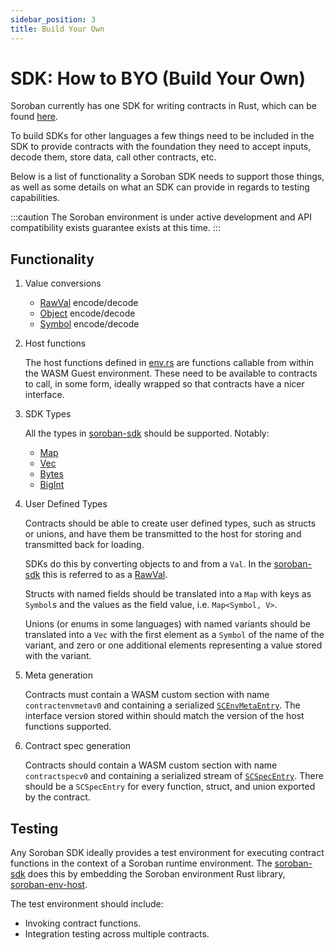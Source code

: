 ```yaml
---
sidebar_position: 3
title: Build Your Own
---
```


# SDK: How to BYO (Build Your Own)

Soroban currently has one SDK for writing contracts in Rust, which can be found
[here][soroban-sdk].

To build SDKs for other languages a few things need to be included in the SDK to
provide contracts with the foundation they need to accept inputs, decode them,
store data, call other contracts, etc.

Below is a list of functionality a Soroban SDK needs to support those things, as
well as some details on what an SDK can provide in regards to testing
capabilities.

:::caution
The Soroban environment is under active development and API compatibility exists
guarantee exists at this time.
:::

## Functionality

1. Value conversions

   - [RawVal] encode/decode
   - [Object] encode/decode
   - [Symbol] encode/decode

3. Host functions

   The host functions defined in [env.rs] are functions callable from within the
   WASM Guest environment. These need to be available to contracts to call, in
   some form, ideally wrapped so that contracts have a nicer interface.

5. SDK Types

   All the types in [soroban-sdk](https://docs.rs/soroban-sdk) should be
   supported. Notably:
   - [Map]
   - [Vec]
   - [Bytes]
   - [BigInt]

1. User Defined Types

   Contracts should be able to create user defined types, such as structs or
   unions, and have them be transmitted to the host for storing and transmitted
   back for loading.

   SDKs do this by converting objects to and from a `Val`. In the [soroban-sdk]
   this is referred to as a [RawVal].

   Structs with named fields should be translated into a `Map` with keys as
   `Symbol`s and the values as the field value, i.e. `Map<Symbol, V>`.

   Unions (or enums in some languages) with named variants should be translated
   into a `Vec` with the first element as a `Symbol` of the name of the variant,
   and zero or one additional elements representing a value stored with the
   variant.

7. Meta generation

   Contracts must contain a WASM custom section with name `contractenvmetav0`
   and containing a serialized
   [`SCEnvMetaEntry`](https://github.com/stellar/rs-stellar-xdr/blob/main/xdr/next/Stellar-contract-env-meta.x).
   The interface version stored within should match the version of the host
   functions supported.

9. Contract spec generation

   Contracts should contain a WASM custom section with name `contractspecv0` and
   containing a serialized stream of
   [`SCSpecEntry`](https://github.com/stellar/rs-stellar-xdr/blob/main/xdr/next/Stellar-contract-spec.x).
   There should be a `SCSpecEntry` for every function, struct, and union
   exported by the contract.

## Testing

Any Soroban SDK ideally provides a test environment for executing contract
functions in the context of a Soroban runtime environment. The [soroban-sdk]
does this by embedding the Soroban environment Rust library, [soroban-env-host].

The test environment should include:

- Invoking contract functions.
- Integration testing across multiple contracts.

[soroban-sdk]: https://docs.rs/soroban-sdk.
[soroban-env-host]: https://github.com/stellar/rs-soroban-env
[RawVal]: https://github.com/stellar/rs-soroban-env/blob/main/soroban-env-common/src/raw_val.rs
[Object]: https://github.com/stellar/rs-soroban-env/blob/main/soroban-env-common/src/object.rs
[Symbol]: https://github.com/stellar/rs-soroban-env/blob/main/soroban-env-common/src/symbol.rs
[env.rs]: https://github.com/stellar/rs-soroban-env/blob/main/soroban-env-common/src/env.rs
[Map]: https://github.com/stellar/rs-soroban-sdk/blob/main/soroban-sdk/src/map.rs
[Vec]: https://github.com/stellar/rs-soroban-sdk/blob/main/soroban-sdk/src/vec.rs
[Bytes]: https://github.com/stellar/rs-soroban-sdk/blob/main/soroban-sdk/src/bytes.rs
[BigInt]: https://github.com/stellar/rs-soroban-sdk/blob/main/soroban-sdk/src/bigint.rs
[`SCEnvMetaEntry`]: https://github.com/stellar/rs-stellar-xdr/blob/main/xdr/next/Stellar-contract-env-meta.x
[`SCSpecEntry`]: https://github.com/stellar/rs-stellar-xdr/blob/main/xdr/next/Stellar-contract-spec.x
